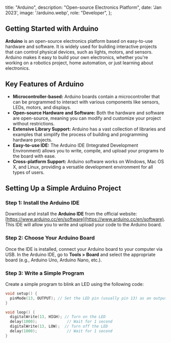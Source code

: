   title: "Arduino",
  description: "Open-source Electronics Platform",
  date: 'Jan 2023',
  image: '/arduino.webp',
  role: "Developer",
};

## Getting Started with Arduino

**Arduino** is an open-source electronics platform based on easy-to-use hardware and software. It is widely used for building interactive projects that can control physical devices, such as lights, motors, and sensors. Arduino makes it easy to build your own electronics, whether you're working on a robotics project, home automation, or just learning about electronics.

## Key Features of Arduino

- **Microcontroller-based:** Arduino boards contain a microcontroller that can be programmed to interact with various components like sensors, LEDs, motors, and displays.
- **Open-source Hardware and Software:** Both the hardware and software are open-source, meaning you can modify and customize your project without restrictions.
- **Extensive Library Support:** Arduino has a vast collection of libraries and examples that simplify the process of building and programming hardware projects.
- **Easy-to-use IDE:** The Arduino IDE (Integrated Development Environment) allows you to write, compile, and upload your programs to the board with ease.
- **Cross-platform Support:** Arduino software works on Windows, Mac OS X, and Linux, providing a versatile development environment for all types of users.

## Setting Up a Simple Arduino Project

### Step 1: Install the Arduino IDE

Download and install the **Arduino IDE** from the official website: [https://www.arduino.cc/en/software](https://www.arduino.cc/en/software). This IDE will allow you to write and upload your code to the Arduino board.

### Step 2: Choose Your Arduino Board

Once the IDE is installed, connect your Arduino board to your computer via USB. In the Arduino IDE, go to **Tools > Board** and select the appropriate board (e.g., Arduino Uno, Arduino Nano, etc.).

### Step 3: Write a Simple Program

Create a simple program to blink an LED using the following code:

```cpp
void setup() {
  pinMode(13, OUTPUT); // Set the LED pin (usually pin 13) as an output
}

void loop() {
  digitalWrite(13, HIGH); // Turn on the LED
  delay(1000);             // Wait for 1 second
  digitalWrite(13, LOW);  // Turn off the LED
  delay(1000);             // Wait for 1 second
}
